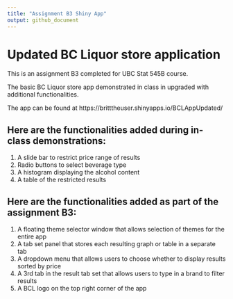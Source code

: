 ```yaml
---
title: "Assignment B3 Shiny App"
output: github_document
---
```


# Updated BC Liquor store application

This is an assignment B3 completed for UBC Stat 545B course. 

The basic BC Liquor store app demonstrated in class in upgraded with additional functionalities.

The app can be found at https://britttheuser.shinyapps.io/BCLAppUpdated/

## Here are the functionalities added during in-class demonstrations:
1. A slide bar to restrict price range of results
2. Radio buttons to select beverage type
3. A histogram displaying the alcohol content
4. A table of the restricted results


## Here are the functionalities added as part of the assignment B3:
1. A floating theme selector window that allows selection of themes for the entire app
2. A tab set panel that stores each resulting graph or table in a separate tab
3. A dropdown menu that allows users to choose whether to display results sorted by price
4. A 3rd tab in the result tab set that allows users to type in a brand to filter results
5. A BCL logo on the top right corner of the app

